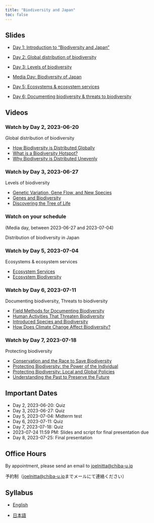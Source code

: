 ```yaml
---
title: "Biodiversity and Japan"
toc: false
---
```


## Slides

- [Day 1: Introduction to "Biodiversity and Japan"](day1/index.qmd)

- [Day 2: Global distribution of biodiversity](day2/index.qmd)

- [Day 3: Levels of biodiversity](day3/index.qmd)

- [Media Day: Biodiversity of Japan](day4/index.qmd)

- [Day 5: Ecosystems & ecosystem services](day5/index.qmd)

- [Day 6: Documenting biodiversity & threats to biodiversity](day6/index.qmd)

## Videos 

### Watch by Day 2, 2023-06-20

Global distribution of biodiversity

- [How Biodiversity is Distributed Globally](https://www.calacademy.org/explore-science/how-biodiversity-is-distributed-globally)
- [What is a Biodiversity Hotspot?](https://www.calacademy.org/explore-science/what-is-a-biodiversity-hotspot)
- [Why Biodiversity is Distributed Unevenly](https://www.calacademy.org/explore-science/why-biodiversity-is-distributed-unevenly)

### Watch by Day 3, 2023-06-27

Levels of biodiversity

- [Genetic Variation, Gene Flow, and New Species](https://www.calacademy.org/explore-science/genetic-variation-gene-flow-and-new-species)
- [Genes and Biodiversity](https://www.calacademy.org/explore-science/genes-and-biodiversity)
- [Discovering the Tree of Life](https://www.calacademy.org/explore-science/discovering-the-tree-of-life)

### Watch on your schedule 

(Media day, between 2023-06-27 and 2023-07-04)

Distribution of biodiversity in Japan

### Watch by Day 5, 2023-07-04

Ecosystems & ecosystem services

- [Ecosystem Services](https://www.calacademy.org/explore-science/ecosystem-services)
- [Ecosystem Biodiversity](https://www.calacademy.org/explore-science/ecosystem-biodiversity)

### Watch by Day 6, 2023-07-11

Documenting biodiversity, Threats to biodiversity

- [Field Methods for Documenting Biodiversity](https://www.calacademy.org/explore-science/field-methods-for-documenting-biodiversity)
- [Human Activities That Threaten Biodiversity](https://www.calacademy.org/explore-science/human-activities-that-threaten-biodiversity)
- [Introduced Species and Biodiversity](https://www.calacademy.org/explore-science/introduced-species-and-biodiversity)
- [How Does Climate Change Affect Biodiversity?](https://www.calacademy.org/educators/how-does-climate-change-affect-biodiversity)

### Watch by Day 7, 2023-07-18

Protecting biodiversity

- [Conservation and the Race to Save Biodiversity](https://www.calacademy.org/explore-science/conservation-and-the-race-to-save-biodiversity)
- [Protecting Biodiversity: the Power of the Individual](https://www.calacademy.org/explore-science/protecting-biodiversity-the-power-of-the-individual)
- [Protecting Biodiversity: Local and Global Policies](https://www.calacademy.org/explore-science/protecting-biodiversity-local-and-global-policies)
- [Understanding the Past to Preserve the Future](https://www.calacademy.org/explore-science/understanding-the-past-to-preserve-the-future)

## Important Dates

- Day 2, 2023-06-20: Quiz
- Day 3, 2023-06-27: Quiz
- Day 5, 2023-07-04: Midterm test
- Day 6, 2023-07-11: Quiz
- Day 7, 2023-07-18: Quiz
- 2023-07-24 11:59 PM: Slides and script for final presentation due
- Day 8, 2023-07-25: Final presentation

## Office Hours

By appointment, please send an email to <joelnitta@chiba-u.jp>

予約制（<joelnitta@chiba-u.jp>までメールにて連絡ください）

## Syllabus

- [English](https://syllabus.gs.chiba-u.jp/2023/401001000000000/G15N945001/en_US)

- [日本語](https://syllabus.gs.chiba-u.jp/2023/401001000000000/G15N945001/ja_JP)